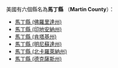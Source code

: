 美國有六個縣名為'''馬丁縣''' （'''Martin County'''）：
* [[馬丁縣_(佛羅里達州)|馬丁縣 (佛羅里達州)]]
* [[馬丁縣_(印地安納州)|馬丁縣 (印地安納州)]]
* [[馬丁縣_(肯塔基州)|馬丁縣 (肯塔基州)]]
* [[馬丁縣_(明尼蘇達州)|馬丁縣 (明尼蘇達州)]]
* [[馬丁縣_(北卡羅萊納州)|馬丁縣 (北卡羅萊納州)]]
* [[馬丁縣_(德克薩斯州)|馬丁縣 (德克薩斯州)]]
{{disambig|M馬丁縣|Cat=三字县名消歧义}}